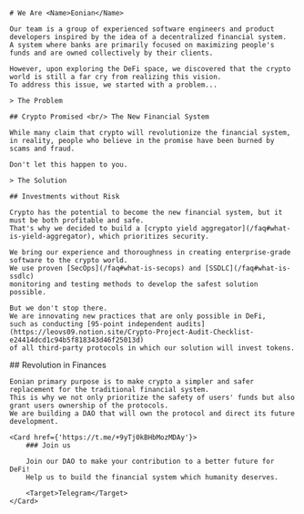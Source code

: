 <WhoWeAre>

    # We Are <Name>Eonian</Name>

    Our team is a group of experienced software engineers and product developers inspired by the idea of a decentralized financial system.
    A system where banks are primarily focused on maximizing people's funds and are owned collectively by their clients.

    However, upon exploring the DeFi space, we discovered that the crypto world is still a far cry from realizing this vision. 
    To address this issue, we started with a problem...

</WhoWeAre>

<Problem>

    > The Problem

    ## Crypto Promised <br/> The New Financial System

    While many claim that crypto will revolutionize the financial system,
    in reality, people who believe in the promise have been burned by scams and fraud.

    Don't let this happen to you.

</Problem>

<Solution>

    > The Solution

    ## Investments without Risk

    Crypto has the potential to become the new financial system, but it must be both profitable and safe. 
    That's why we decided to build a [crypto yield aggregator](/faq#what-is-yield-aggregator), which prioritizes security.

    We bring our experience and thoroughness in creating enterprise-grade software to the crypto world. 
    We use proven [SecOps](/faq#what-is-secops) and [SSDLC](/faq#what-is-ssdlc)
    monitoring and testing methods to develop the safest solution possible. 

    But we don't stop there. 
    We are innovating new practices that are only possible in DeFi, 
    such as conducting [95-point independent audits](https://leovs09.notion.site/Crypto-Project-Audit-Checklist-e24414dcd1c94b5f818343d46f25013d) 
    of all third-party protocols in which our solution will invest tokens. 

</Solution>

<Revolution>
    ## Revolution in Finances

    Eonian primary purpose is to make crypto a simpler and safer replacement for the traditional financial system. 
    This is why we not only prioritize the safety of users' funds but also grant users ownership of the protocols. 
    We are building a DAO that will own the protocol and direct its future development.

    <Card href={'https://t.me/+9yTj0kBHbMozMDAy'}>
        ### Join us

        Join our DAO to make your contribution to a better future for DeFi! 
        Help us to build the financial system which humanity deserves.

        <Target>Telegram</Target>        
    </Card>

</Revolution>
